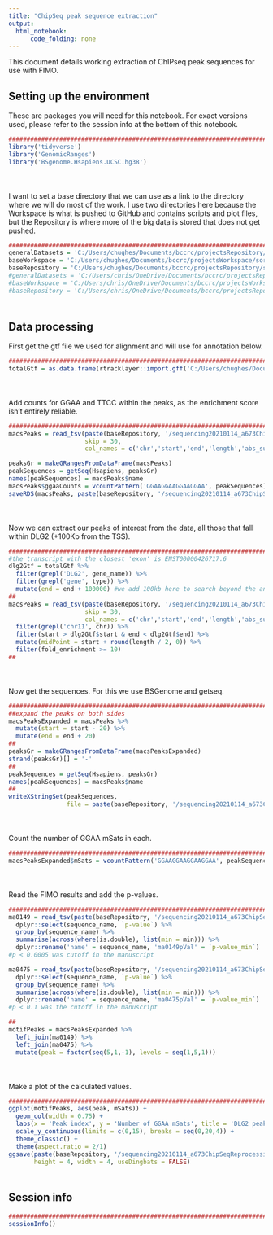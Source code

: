 ```yaml
---
title: "ChipSeq peak sequence extraction"
output:
  html_notebook:
      code_folding: none
---
```


This document details working extraction of ChIPseq peak sequences for use with FIMO.

## Setting up the environment

These are packages you will need for this notebook. For exact versions used, please refer to the session info at the bottom of this notebook.

```r
##########################################################################################
library('tidyverse')
library('GenomicRanges')
library('BSgenome.Hsapiens.UCSC.hg38')
```

<div style="margin-bottom:50px;"></div>

I want to set a base directory that we can use as a link to the directory where we will do most of the work. I use two directories here because the Workspace is what is pushed to GitHub and contains scripts and plot files, but the Repository is where more of the big data is stored that does not get pushed.

```r
##########################################################################################
generalDatasets = 'C:/Users/chughes/Documents/bccrc/projectsRepository/generalDatasets'
baseWorkspace = 'C:/Users/chughes/Documents/bccrc/projectsWorkspace/sorensenLab/relatedToDlg2'
baseRepository = 'C:/Users/chughes/Documents/bccrc/projectsRepository/sorensenLab/relatedToDlg2'
#generalDatasets = 'C:/Users/chris/OneDrive/Documents/bccrc/projectsRepository/generalDatasets'
#baseWorkspace = 'C:/Users/chris/OneDrive/Documents/bccrc/projectsWorkspace/sorensenLab/relatedToYbx1'
#baseRepository = 'C:/Users/chris/OneDrive/Documents/bccrc/projectsRepository/sorensenLab/relatedToYbx1'
```

<div style="margin-bottom:50px;"></div>

## Data processing

First get the gtf file we used for alignment and will use for annotation below.

```r
##########################################################################################
totalGtf = as.data.frame(rtracklayer::import.gff('C:/Users/chughes/Documents/bccrc/databases/hg38/gencode_gtf/hg38.gtf.gz'))
```

<div style="margin-bottom:50px;"></div>

Add counts for GGAA and TTCC within the peaks, as the enrichment score isn't entirely reliable.

```r
##########################################################################################
macsPeaks = read_tsv(paste(baseRepository, '/sequencing20210114_a673ChipSeqReprocessingAynaud/SRR8832674_peaks.xls', sep = ''), 
                     skip = 30, 
                     col_names = c('chr','start','end','length','abs_summit','pileup','logPValue','fold_enrichment','logQValue','name'))

peaksGr = makeGRangesFromDataFrame(macsPeaks)
peakSequences = getSeq(Hsapiens, peaksGr)
names(peakSequences) = macsPeaks$name
macsPeaks$ggaaCounts = vcountPattern('GGAAGGAAGGAAGGAA', peakSequences) + vcountPattern('TTCCTTCCTTCCTTCC', peakSequences)
saveRDS(macsPeaks, paste(baseRepository, '/sequencing20210114_a673ChipSeqReprocessingAynaud/SRR8832674_peaksGgaaAnnotated.rds', sep = ''))
```

<div style="margin-bottom:50px;"></div>

Now we can extract our peaks of interest from the data, all those that fall within DLG2 (+100Kb from the TSS). 

```r
##########################################################################################
#the transcript with the closest 'exon' is ENST00000426717.6
dlg2Gtf = totalGtf %>%
  filter(grepl('DLG2', gene_name)) %>%
  filter(grepl('gene', type)) %>%
  mutate(end = end + 100000) #we add 100kb here to search beyond the annotated TSS
##
macsPeaks = read_tsv(paste(baseRepository, '/sequencing20210114_a673ChipSeqReprocessingAynaud/SRR8832674_peaks.xls', sep = ''), 
                     skip = 30, 
                     col_names = c('chr','start','end','length','abs_summit','pileup','logPValue','fold_enrichment','logQValue','name')) %>%
  filter(grepl('chr11', chr)) %>%
  filter(start > dlg2Gtf$start & end < dlg2Gtf$end) %>%
  mutate(midPoint = start + round(length / 2, 0)) %>%
  filter(fold_enrichment >= 10)
##
```

<div style="margin-bottom:50px;"></div>

Now get the sequences. For this we use BSGenome and getseq.

```r
##########################################################################################
##expand the peaks on both sides
macsPeaksExpanded = macsPeaks %>%
  mutate(start = start - 20) %>%
  mutate(end = end + 20)
##
peaksGr = makeGRangesFromDataFrame(macsPeaksExpanded)
strand(peaksGr)[] = '-'
##
peakSequences = getSeq(Hsapiens, peaksGr)
names(peakSequences) = macsPeaks$name
##
writeXStringSet(peakSequences, 
                file = paste(baseRepository, '/sequencing20210114_a673ChipSeqReprocessingAynaud/fimo/SRR8832674_peakSequences.fasta', sep = ''))
```

<div style="margin-bottom:50px;"></div>

Count the number of GGAA mSats in each.

```r
##########################################################################################
macsPeaksExpanded$mSats = vcountPattern('GGAAGGAAGGAAGGAA', peakSequences)
```

<div style="margin-bottom:50px;"></div>

Read the FIMO results and add the p-values.

```r
##########################################################################################
ma0149 = read_tsv(paste(baseRepository, '/sequencing20210114_a673ChipSeqReprocessingAynaud/fimo/fimo_MA0149.1/fimo.txt', sep = '')) %>%
  dplyr::select(sequence_name, `p-value`) %>%
  group_by(sequence_name) %>%
  summarise(across(where(is.double), list(min = min))) %>%
  dplyr::rename('name' = sequence_name, 'ma0149pVal' = `p-value_min`)
#p < 0.0005 was cutoff in the manuscript

ma0475 = read_tsv(paste(baseRepository, '/sequencing20210114_a673ChipSeqReprocessingAynaud/fimo/fimo_MA0475.1/fimo.txt', sep = '')) %>%
  dplyr::select(sequence_name, `p-value`) %>%
  group_by(sequence_name) %>%
  summarise(across(where(is.double), list(min = min))) %>%
  dplyr::rename('name' = sequence_name, 'ma0475pVal' = `p-value_min`)
#p < 0.1 was the cutoff in the manuscript

##
motifPeaks = macsPeaksExpanded %>%
  left_join(ma0149) %>%
  left_join(ma0475) %>%
  mutate(peak = factor(seq(5,1,-1), levels = seq(1,5,1)))
```

<div style="margin-bottom:50px;"></div>

Make a plot of the calculated values.

```r
##########################################################################################
ggplot(motifPeaks, aes(peak, mSats)) +
  geom_col(width = 0.75) +
  labs(x = 'Peak index', y = 'Number of GGAA mSats', title = 'DLG2 peak motif enrichment') +
  scale_y_continuous(limits = c(0,15), breaks = seq(0,20,4)) +
  theme_classic() +
  theme(aspect.ratio = 2/1)
ggsave(paste(baseRepository, '/sequencing20210114_a673ChipSeqReprocessingAynaud/fimo/barplot_dlg2ChipSeqPeakMotifEnrichment.pdf', sep = ''),
       height = 4, width = 4, useDingbats = FALSE)
```


<div style="margin-bottom:50px;"></div>

## Session info

```r
##########################################################################################
sessionInfo()
```









